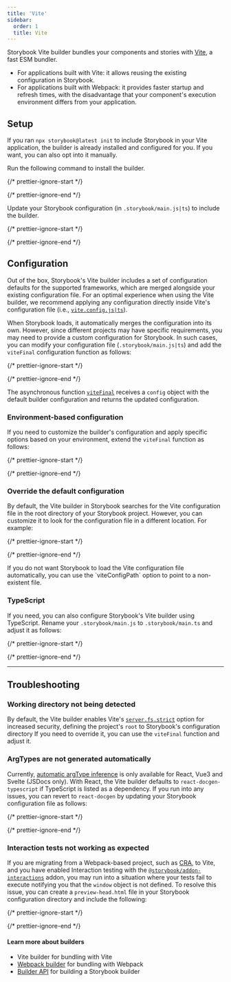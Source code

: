 ```yaml
---
title: 'Vite'
sidebar:
  order: 1
  title: Vite
---
```


Storybook Vite builder bundles your components and stories with [Vite](https://vitejs.dev/), a fast ESM bundler.

* For applications built with Vite: it allows reusing the existing configuration in Storybook.
* For applications built with Webpack: it provides faster startup and refresh times, with the disadvantage that your component's execution environment differs from your application.

## Setup

If you ran `npx storybook@latest init` to include Storybook in your Vite application, the builder is already installed and configured for you. If you want, you can also opt into it manually.

Run the following command to install the builder.

{/* prettier-ignore-start */}

<CodeSnippets path="storybook-vite-builder-install.md" />

{/* prettier-ignore-end */}

Update your Storybook configuration (in `.storybook/main.js|ts`) to include the builder.

{/* prettier-ignore-start */}

<CodeSnippets path="storybook-vite-builder-register.md" />

{/* prettier-ignore-end */}

## Configuration

Out of the box, Storybook's Vite builder includes a set of configuration defaults for the supported frameworks, which are merged alongside your existing configuration file. For an optimal experience when using the Vite builder, we recommend applying any configuration directly inside Vite's configuration file (i.e., [`vite.config.js|ts`](https://vitejs.dev/config/)).

When Storybook loads, it automatically merges the configuration into its own. However, since different projects may have specific requirements, you may need to provide a custom configuration for Storybook. In such cases, you can modify your configuration file (`.storybook/main.js|ts`) and add the `viteFinal` configuration function as follows:

{/* prettier-ignore-start */}

<CodeSnippets path="storybook-vite-builder-aliasing.md" />

{/* prettier-ignore-end */}

The asynchronous function [`viteFinal`](../api/main-config-vite-final.mdx) receives a `config` object with the default builder configuration and returns the updated configuration.

### Environment-based configuration

If you need to customize the builder's configuration and apply specific options based on your environment, extend the `viteFinal` function as follows:

{/* prettier-ignore-start */}

<CodeSnippets path="main-config-vite-final-env.md" />

{/* prettier-ignore-end */}

### Override the default configuration

By default, the Vite builder in Storybook searches for the Vite configuration file in the root directory of your Storybook project. However, you can customize it to look for the configuration file in a different location. For example:

{/* prettier-ignore-start */}

<CodeSnippets path="main-config-builder-custom-config.md" />

{/* prettier-ignore-end */}

<Callout variant="info" icon="💡">
  If you do not want Storybook to load the Vite configuration file automatically, you can use the `viteConfigPath` option to point to a non-existent file.
</Callout>

### TypeScript

If you need, you can also configure Storybook's Vite builder using TypeScript. Rename your `.storybook/main.js` to `.storybook/main.ts` and adjust it as follows:

{/* prettier-ignore-start */}

<CodeSnippets path="storybook-vite-builder-ts-configure.md" />

{/* prettier-ignore-end */}

***

## Troubleshooting

### Working directory not being detected

By default, the Vite builder enables Vite's [`server.fs.strict`](https://vitejs.dev/config/#server-fs-strict) option for increased security, defining the project's `root` to Storybook's configuration directory
If you need to override it, you can use the `viteFinal` function and adjust it.

### ArgTypes are not generated automatically

Currently, [automatic argType inference](../api/arg-types.mdx#automatic-argtype-inference) is only available for React, Vue3 and Svelte (JSDocs only). With React, the Vite builder defaults to `react-docgen-typescript` if TypeScript is listed as a dependency. If you run into any issues, you can revert to `react-docgen` by updating your Storybook configuration file as follows:

{/* prettier-ignore-start */}

<CodeSnippets path="storybook-vite-builder-react-docgen.md" />

{/* prettier-ignore-end */}

### Interaction tests not working as expected

If you are migrating from a Webpack-based project, such as [CRA](https://create-react-app.dev/), to Vite, and you have enabled Interaction testing with the [`@storybook/addon-interactions`](https://storybook.js.org/addons/@storybook/addon-interactions) addon, you may run into a situation where your tests fail to execute notifying you that the `window` object is not defined. To resolve this issue, you can create a `preview-head.html` file in your Storybook configuration directory and include the following:

{/* prettier-ignore-start */}

<CodeSnippets path="storybook-vite-builder-jest-mock.md" />

{/* prettier-ignore-end */}

#### Learn more about builders

* Vite builder for bundling with Vite
* [Webpack builder](./webpack.mdx) for bundling with Webpack
* [Builder API](./builder-api.mdx) for building a Storybook builder
